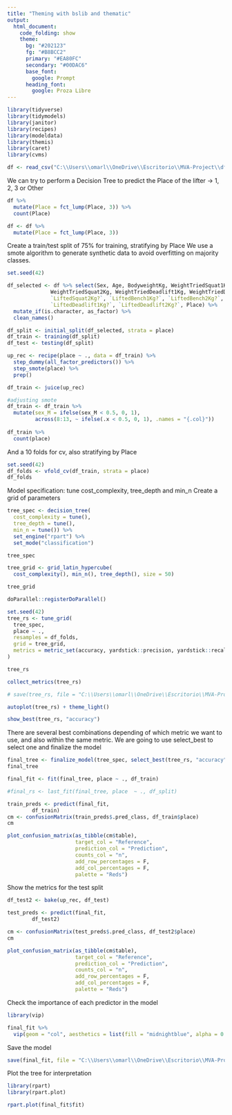 ```yaml
---
title: "Theming with bslib and thematic"
output: 
  html_document:
    code_folding: show
    theme:
      bg: "#202123"
      fg: "#B8BCC2"
      primary: "#EA80FC"
      secondary: "#00DAC6"
      base_font:
        google: Prompt
      heading_font:
        google: Proza Libre
---
```


```r
library(tidyverse)
library(tidymodels)
library(janitor)
library(recipes)
library(modeldata)
library(themis)
library(caret)
library(cvms)
```

```r
df <- read_csv("C:\\Users\\omarl\\OneDrive\\Escritorio\\MVA-Project\\df_preprocessed.csv")
```


We can try to perform a Decision Tree to predict the Place of the lifter -> 1, 2, 3 or Other 

```r

df %>% 
  mutate(Place = fct_lump(Place, 3)) %>% 
  count(Place)

df <- df %>%
  mutate(Place = fct_lump(Place, 3))

```

Create a train/test split of 75% for training, stratifying by Place
We use a smote algorithm to generate synthetic data to avoid
overfitting on majority classes.
```r
set.seed(42)

df_selected <- df %>% select(Sex, Age, BodyweightKg, WeightTriedSquat1Kg, WeightTriedSquat2Kg, WeightTriedBench1Kg, WeightTriedSquat1Kg,
              WeightTriedSquat2Kg, WeightTriedDeadlift1Kg, WeightTriedDeadlift2Kg, `LiftedSquat1Kg?`,
              `LiftedSquat2Kg?`, `LiftedBench1Kg?`, `LiftedBench2Kg?`,
              `LiftedDeadlift1Kg?`, `LiftedDeadlift2Kg?`, Place) %>%
  mutate_if(is.character, as_factor) %>%
  clean_names()

df_split <- initial_split(df_selected, strata = place)
df_train <- training(df_split)
df_test <- testing(df_split)

up_rec <- recipe(place ~ ., data = df_train) %>%
  step_dummy(all_factor_predictors()) %>%
  step_smote(place) %>%
  prep()

```


```r
df_train <- juice(up_rec)

#adjusting smote
df_train <- df_train %>%
  mutate(sex_M = ifelse(sex_M < 0.5, 0, 1),
         across(8:13, ~ ifelse(.x < 0.5, 0, 1), .names = "{.col}"))
  
df_train %>%
  count(place)
```


And a 10 folds for cv, also stratifying by Place
```r
set.seed(42)
df_folds <- vfold_cv(df_train, strata = place)
df_folds
```


Model specification: tune cost_complexity, tree_depth and min_n
Create a grid of parameters
```r
tree_spec <- decision_tree(
  cost_complexity = tune(),
  tree_depth = tune(),
  min_n = tune()) %>%
  set_engine("rpart") %>%
  set_mode("classification")

tree_spec

tree_grid <- grid_latin_hypercube(
  cost_complexity(), min_n(), tree_depth(), size = 50)

tree_grid
```



```r
doParallel::registerDoParallel()

set.seed(42)
tree_rs <- tune_grid(
  tree_spec,
  place ~ .,
  resamples = df_folds,
  grid = tree_grid,
  metrics = metric_set(accuracy, yardstick::precision, yardstick::recall)
)

tree_rs
```



```r
collect_metrics(tree_rs)

# save(tree_rs, file = "C:\\Users\\omarl\\OneDrive\\Escritorio\\MVA-Project\\tree_rs.Rdata")

autoplot(tree_rs) + theme_light()

show_best(tree_rs, "accuracy")

```

There are several best combinations depending of which metric we want to use, and also
within the same metric. We are going to use select_best to select one and finalize the 
model
```r

final_tree <- finalize_model(tree_spec, select_best(tree_rs, "accuracy"))
final_tree

```

```r
final_fit <- fit(final_tree, place ~ ., df_train)

#final_rs <- last_fit(final_tree, place  ~ ., df_split)
```

```r
train_preds <- predict(final_fit, 
        df_train)
cm <- confusionMatrix(train_preds$.pred_class, df_train$place)
cm

plot_confusion_matrix(as_tibble(cm$table),
                      target_col = "Reference",
                      prediction_col = "Prediction",
                      counts_col = "n",
                      add_row_percentages = F,
                      add_col_percentages = F,
                      palette = "Reds")
```


Show the metrics for the test split
```r

df_test2 <- bake(up_rec, df_test)

test_preds <- predict(final_fit, 
        df_test2)

cm <- confusionMatrix(test_preds$.pred_class, df_test2$place)
cm

plot_confusion_matrix(as_tibble(cm$table),
                      target_col = "Reference",
                      prediction_col = "Prediction",
                      counts_col = "n",
                      add_row_percentages = F,
                      add_col_percentages = F,
                      palette = "Reds")

```



Check the importance of each predictor in the model
```r
library(vip)

final_fit %>%
  vip(geom = "col", aesthetics = list(fill = "midnightblue", alpha = 0.8))
```


Save the model
```r
save(final_fit, file = "C:\\Users\\omarl\\OneDrive\\Escritorio\\MVA-Project\\small_model_fitted.Rdata")
```

Plot the tree for interpretation
```r
library(rpart)
library(rpart.plot)

rpart.plot(final_fit$fit)

```


